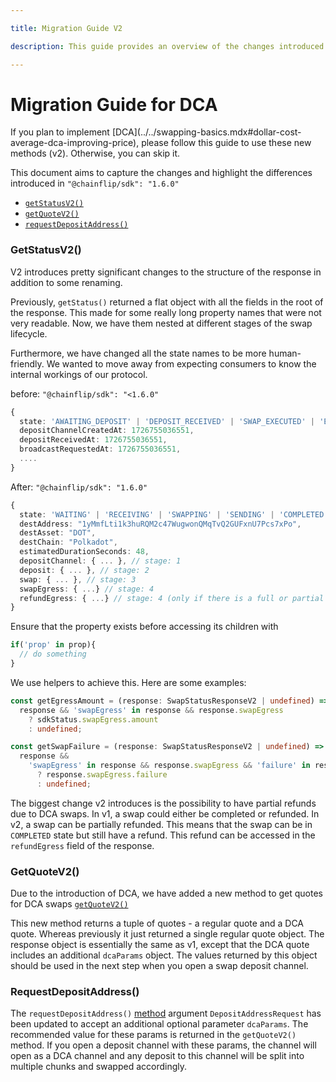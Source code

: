 ```yaml
---

title: Migration Guide V2

description: This guide provides an overview of the changes introduced in some v2 methods of the Chainflip SDK.

---
```



# Migration Guide for DCA

<Callout type="info">
  If you plan to implement [DCA](../../swapping-basics.mdx#dollar-cost-average-dca-improving-price), please follow this guide to use these new methods (v2). Otherwise, you can skip it.
</Callout>

This document aims to capture the changes and highlight the differences introduced in `"@chainflip/sdk": "1.6.0"`
- [`getStatusV2()`](./get-status/v2.mdx)
- [`getQuoteV2()` ](./get-quote/v2.mdx)
- [`requestDepositAddress()`](../javascript-sdk/swap-assets/request-deposit-address.mdx)

### GetStatusV2()
V2 introduces pretty significant changes to the structure of the response in addition to some renaming.

Previously, `getStatus()` returned a flat object with all the fields in the root of the response.
This made for some really long property names that were not very readable. Now, we have them nested at different stages of the swap lifecycle.

Furthermore, we have changed all the state names to be more human-friendly.
We wanted to move away from expecting consumers to know the internal workings of our protocol.


before: `"@chainflip/sdk": "<1.6.0"`
```typescript
{
  state: 'AWAITING_DEPOSIT' | 'DEPOSIT_RECEIVED' | 'SWAP_EXECUTED' | 'EGRESS_SCHEDULED' | 'BROADCAST_REQUESTED' | 'BROADCASTED' | 'COMPLETED' | 'FAILED';
  depositChannelCreatedAt: 1726755036551,
  depositReceivedAt: 1726755036551,
  broadcastRequestedAt: 1726755036551,
  ....
}

```
After: `"@chainflip/sdk": "1.6.0"`
```typescript
{
  state: 'WAITING' | 'RECEIVING' | 'SWAPPING' | 'SENDING' | 'COMPLETED' | 'FAILED';
  destAddress: "1yMmfLti1k3huRQM2c47WugwonQMqTvQ2GUFxnU7Pcs7xPo",
  destAsset: "DOT",
  destChain: "Polkadot",
  estimatedDurationSeconds: 48,
  depositChannel: { ... }, // stage: 1
  deposit: { ... }, // stage: 2
  swap: { ... }, // stage: 3
  swapEgress: { ...} // stage: 4
  refundEgress: { ...} // stage: 4 (only if there is a full or partial refund)
}
```

Ensure that the property exists before accessing its children with
```ts
if('prop' in prop){
  // do something
}
```
We use helpers to achieve this. Here are some examples:

```typescript
const getEgressAmount = (response: SwapStatusResponseV2 | undefined) =>
  response && 'swapEgress' in response && response.swapEgress
    ? sdkStatus.swapEgress.amount
    : undefined;

const getSwapFailure = (response: SwapStatusResponseV2 | undefined) =>
  response &&
    'swapEgress' in response && response.swapEgress && 'failure' in response.swapEgress
      ? response.swapEgress.failure
      : undefined;

```

The biggest change v2 introduces is the possibility to have partial refunds due to DCA swaps. In v1, a swap could either be completed or refunded.
In v2, a swap can be partially refunded. This means that the swap can be in `COMPLETED` state but still have a refund. This refund can be accessed in the `refundEgress` field of the response.


### GetQuoteV2()

Due to the introduction of DCA, we have added a new method to get quotes for DCA swaps [`getQuoteV2()`](./get-quote/v2.mdx.mdx)

This new method returns a tuple of quotes - a regular quote and a DCA quote. Whereas previously it just returned a single regular quote object.
The response object is essentially the same as v1, except that the DCA quote includes an additional `dcaParams` object.
The values returned by this object should be used in the next step when you open a swap deposit channel.


### RequestDepositAddress()

The `requestDepositAddress()` [method](../javascript-sdk/swap-assets/request-deposit-address.mdx) argument `DepositAddressRequest` has been updated to accept an additional optional parameter `dcaParams`.
The recommended value for these params is returned in the `getQuoteV2()` method. If you open a deposit channel with these params, the channel will open as a DCA channel and any deposit to this channel will be split into multiple chunks and swapped accordingly.
